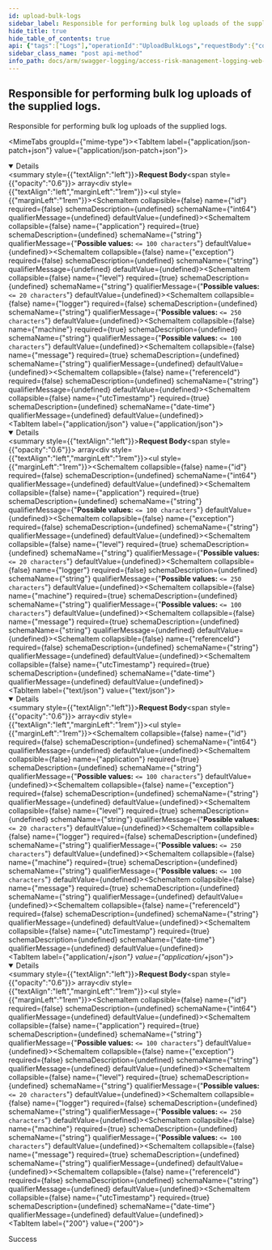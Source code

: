 ```yaml
---
id: upload-bulk-logs
sidebar_label: Responsible for performing bulk log uploads of the supplied logs.
hide_title: true
hide_table_of_contents: true
api: {"tags":["Logs"],"operationId":"UploadBulkLogs","requestBody":{"content":{"application/json-patch+json":{"schema":{"uniqueItems":false,"type":"array","items":{"required":["application","level","machine","message","utcTimestamp"],"type":"object","properties":{"id":{"format":"int64","type":"integer"},"application":{"maxLength":100,"minLength":0,"type":"string"},"exception":{"type":"string"},"level":{"maxLength":20,"minLength":0,"type":"string"},"logger":{"maxLength":250,"minLength":0,"type":"string"},"machine":{"maxLength":100,"minLength":0,"type":"string"},"message":{"type":"string"},"referenceId":{"type":"string"},"utcTimestamp":{"format":"date-time","type":"string"}}}}},"application/json":{"schema":{"uniqueItems":false,"type":"array","items":{"required":["application","level","machine","message","utcTimestamp"],"type":"object","properties":{"id":{"format":"int64","type":"integer"},"application":{"maxLength":100,"minLength":0,"type":"string"},"exception":{"type":"string"},"level":{"maxLength":20,"minLength":0,"type":"string"},"logger":{"maxLength":250,"minLength":0,"type":"string"},"machine":{"maxLength":100,"minLength":0,"type":"string"},"message":{"type":"string"},"referenceId":{"type":"string"},"utcTimestamp":{"format":"date-time","type":"string"}}}}},"text/json":{"schema":{"uniqueItems":false,"type":"array","items":{"required":["application","level","machine","message","utcTimestamp"],"type":"object","properties":{"id":{"format":"int64","type":"integer"},"application":{"maxLength":100,"minLength":0,"type":"string"},"exception":{"type":"string"},"level":{"maxLength":20,"minLength":0,"type":"string"},"logger":{"maxLength":250,"minLength":0,"type":"string"},"machine":{"maxLength":100,"minLength":0,"type":"string"},"message":{"type":"string"},"referenceId":{"type":"string"},"utcTimestamp":{"format":"date-time","type":"string"}}}}},"application/*+json":{"schema":{"uniqueItems":false,"type":"array","items":{"required":["application","level","machine","message","utcTimestamp"],"type":"object","properties":{"id":{"format":"int64","type":"integer"},"application":{"maxLength":100,"minLength":0,"type":"string"},"exception":{"type":"string"},"level":{"maxLength":20,"minLength":0,"type":"string"},"logger":{"maxLength":250,"minLength":0,"type":"string"},"machine":{"maxLength":100,"minLength":0,"type":"string"},"message":{"type":"string"},"referenceId":{"type":"string"},"utcTimestamp":{"format":"date-time","type":"string"}}}}}}},"responses":{"200":{"description":"Success"}},"description":"Responsible for performing bulk log uploads of the supplied logs.","method":"post","path":"/api/logs/central","jsonRequestBodyExample":[{"id":0,"application":"string","exception":"string","level":"string","logger":"string","machine":"string","message":"string","referenceId":"string","utcTimestamp":"2022-08-23"}],"info":{"version":"v1","title":"Access Risk Management Logging Web APIs"},"postman":{"name":"Responsible for performing bulk log uploads of the supplied logs.","description":{"type":"text/plain"},"url":{"path":["api","logs","central"],"host":["{{baseUrl}}"],"query":[],"variable":[]},"header":[{"key":"Content-Type","value":"application/json"}],"method":"POST","body":{"mode":"raw","raw":"\"\"","options":{"raw":{"language":"json"}}}}}
sidebar_class_name: "post api-method"
info_path: docs/arm/swagger-logging/access-risk-management-logging-web-ap-is
---
```



## Responsible for performing bulk log uploads of the supplied logs.



Responsible for performing bulk log uploads of the supplied logs.

<MimeTabs groupId={"mime-type"}><TabItem label={"application/json-patch+json"} value={"application/json-patch+json"}><details style={{}} data-collapsed={false} open={true}><summary style={{"textAlign":"left"}}><strong>Request Body</strong><span style={{"opacity":"0.6"}}> array</span></summary><div style={{"textAlign":"left","marginLeft":"1rem"}}></div><ul style={{"marginLeft":"1rem"}}><SchemaItem collapsible={false} name={"id"} required={false} schemaDescription={undefined} schemaName={"int64"} qualifierMessage={undefined} defaultValue={undefined}></SchemaItem><SchemaItem collapsible={false} name={"application"} required={true} schemaDescription={undefined} schemaName={"string"} qualifierMessage={"**Possible values:** `<= 100 characters`"} defaultValue={undefined}></SchemaItem><SchemaItem collapsible={false} name={"exception"} required={false} schemaDescription={undefined} schemaName={"string"} qualifierMessage={undefined} defaultValue={undefined}></SchemaItem><SchemaItem collapsible={false} name={"level"} required={true} schemaDescription={undefined} schemaName={"string"} qualifierMessage={"**Possible values:** `<= 20 characters`"} defaultValue={undefined}></SchemaItem><SchemaItem collapsible={false} name={"logger"} required={false} schemaDescription={undefined} schemaName={"string"} qualifierMessage={"**Possible values:** `<= 250 characters`"} defaultValue={undefined}></SchemaItem><SchemaItem collapsible={false} name={"machine"} required={true} schemaDescription={undefined} schemaName={"string"} qualifierMessage={"**Possible values:** `<= 100 characters`"} defaultValue={undefined}></SchemaItem><SchemaItem collapsible={false} name={"message"} required={true} schemaDescription={undefined} schemaName={"string"} qualifierMessage={undefined} defaultValue={undefined}></SchemaItem><SchemaItem collapsible={false} name={"referenceId"} required={false} schemaDescription={undefined} schemaName={"string"} qualifierMessage={undefined} defaultValue={undefined}></SchemaItem><SchemaItem collapsible={false} name={"utcTimestamp"} required={true} schemaDescription={undefined} schemaName={"date-time"} qualifierMessage={undefined} defaultValue={undefined}></SchemaItem></ul></details></TabItem><TabItem label={"application/json"} value={"application/json"}><details style={{}} data-collapsed={false} open={true}><summary style={{"textAlign":"left"}}><strong>Request Body</strong><span style={{"opacity":"0.6"}}> array</span></summary><div style={{"textAlign":"left","marginLeft":"1rem"}}></div><ul style={{"marginLeft":"1rem"}}><SchemaItem collapsible={false} name={"id"} required={false} schemaDescription={undefined} schemaName={"int64"} qualifierMessage={undefined} defaultValue={undefined}></SchemaItem><SchemaItem collapsible={false} name={"application"} required={true} schemaDescription={undefined} schemaName={"string"} qualifierMessage={"**Possible values:** `<= 100 characters`"} defaultValue={undefined}></SchemaItem><SchemaItem collapsible={false} name={"exception"} required={false} schemaDescription={undefined} schemaName={"string"} qualifierMessage={undefined} defaultValue={undefined}></SchemaItem><SchemaItem collapsible={false} name={"level"} required={true} schemaDescription={undefined} schemaName={"string"} qualifierMessage={"**Possible values:** `<= 20 characters`"} defaultValue={undefined}></SchemaItem><SchemaItem collapsible={false} name={"logger"} required={false} schemaDescription={undefined} schemaName={"string"} qualifierMessage={"**Possible values:** `<= 250 characters`"} defaultValue={undefined}></SchemaItem><SchemaItem collapsible={false} name={"machine"} required={true} schemaDescription={undefined} schemaName={"string"} qualifierMessage={"**Possible values:** `<= 100 characters`"} defaultValue={undefined}></SchemaItem><SchemaItem collapsible={false} name={"message"} required={true} schemaDescription={undefined} schemaName={"string"} qualifierMessage={undefined} defaultValue={undefined}></SchemaItem><SchemaItem collapsible={false} name={"referenceId"} required={false} schemaDescription={undefined} schemaName={"string"} qualifierMessage={undefined} defaultValue={undefined}></SchemaItem><SchemaItem collapsible={false} name={"utcTimestamp"} required={true} schemaDescription={undefined} schemaName={"date-time"} qualifierMessage={undefined} defaultValue={undefined}></SchemaItem></ul></details></TabItem><TabItem label={"text/json"} value={"text/json"}><details style={{}} data-collapsed={false} open={true}><summary style={{"textAlign":"left"}}><strong>Request Body</strong><span style={{"opacity":"0.6"}}> array</span></summary><div style={{"textAlign":"left","marginLeft":"1rem"}}></div><ul style={{"marginLeft":"1rem"}}><SchemaItem collapsible={false} name={"id"} required={false} schemaDescription={undefined} schemaName={"int64"} qualifierMessage={undefined} defaultValue={undefined}></SchemaItem><SchemaItem collapsible={false} name={"application"} required={true} schemaDescription={undefined} schemaName={"string"} qualifierMessage={"**Possible values:** `<= 100 characters`"} defaultValue={undefined}></SchemaItem><SchemaItem collapsible={false} name={"exception"} required={false} schemaDescription={undefined} schemaName={"string"} qualifierMessage={undefined} defaultValue={undefined}></SchemaItem><SchemaItem collapsible={false} name={"level"} required={true} schemaDescription={undefined} schemaName={"string"} qualifierMessage={"**Possible values:** `<= 20 characters`"} defaultValue={undefined}></SchemaItem><SchemaItem collapsible={false} name={"logger"} required={false} schemaDescription={undefined} schemaName={"string"} qualifierMessage={"**Possible values:** `<= 250 characters`"} defaultValue={undefined}></SchemaItem><SchemaItem collapsible={false} name={"machine"} required={true} schemaDescription={undefined} schemaName={"string"} qualifierMessage={"**Possible values:** `<= 100 characters`"} defaultValue={undefined}></SchemaItem><SchemaItem collapsible={false} name={"message"} required={true} schemaDescription={undefined} schemaName={"string"} qualifierMessage={undefined} defaultValue={undefined}></SchemaItem><SchemaItem collapsible={false} name={"referenceId"} required={false} schemaDescription={undefined} schemaName={"string"} qualifierMessage={undefined} defaultValue={undefined}></SchemaItem><SchemaItem collapsible={false} name={"utcTimestamp"} required={true} schemaDescription={undefined} schemaName={"date-time"} qualifierMessage={undefined} defaultValue={undefined}></SchemaItem></ul></details></TabItem><TabItem label={"application/*+json"} value={"application/*+json"}><details style={{}} data-collapsed={false} open={true}><summary style={{"textAlign":"left"}}><strong>Request Body</strong><span style={{"opacity":"0.6"}}> array</span></summary><div style={{"textAlign":"left","marginLeft":"1rem"}}></div><ul style={{"marginLeft":"1rem"}}><SchemaItem collapsible={false} name={"id"} required={false} schemaDescription={undefined} schemaName={"int64"} qualifierMessage={undefined} defaultValue={undefined}></SchemaItem><SchemaItem collapsible={false} name={"application"} required={true} schemaDescription={undefined} schemaName={"string"} qualifierMessage={"**Possible values:** `<= 100 characters`"} defaultValue={undefined}></SchemaItem><SchemaItem collapsible={false} name={"exception"} required={false} schemaDescription={undefined} schemaName={"string"} qualifierMessage={undefined} defaultValue={undefined}></SchemaItem><SchemaItem collapsible={false} name={"level"} required={true} schemaDescription={undefined} schemaName={"string"} qualifierMessage={"**Possible values:** `<= 20 characters`"} defaultValue={undefined}></SchemaItem><SchemaItem collapsible={false} name={"logger"} required={false} schemaDescription={undefined} schemaName={"string"} qualifierMessage={"**Possible values:** `<= 250 characters`"} defaultValue={undefined}></SchemaItem><SchemaItem collapsible={false} name={"machine"} required={true} schemaDescription={undefined} schemaName={"string"} qualifierMessage={"**Possible values:** `<= 100 characters`"} defaultValue={undefined}></SchemaItem><SchemaItem collapsible={false} name={"message"} required={true} schemaDescription={undefined} schemaName={"string"} qualifierMessage={undefined} defaultValue={undefined}></SchemaItem><SchemaItem collapsible={false} name={"referenceId"} required={false} schemaDescription={undefined} schemaName={"string"} qualifierMessage={undefined} defaultValue={undefined}></SchemaItem><SchemaItem collapsible={false} name={"utcTimestamp"} required={true} schemaDescription={undefined} schemaName={"date-time"} qualifierMessage={undefined} defaultValue={undefined}></SchemaItem></ul></details></TabItem></MimeTabs><div><ApiTabs><TabItem label={"200"} value={"200"}><div>

Success

</div><div></div></TabItem></ApiTabs></div>
      